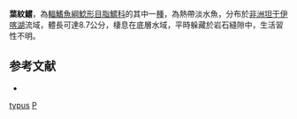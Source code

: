 {{Speciesbox
| taxon = Phyllonemus typus
| binomial_authority = [[Boulenger|Boulenger]], 1906
| status = LC
| status_system= IUCN3.1 
}}

'''葉紋鱨'''，為[[輻鰭魚綱|輻鰭魚綱]][[鯰形目|鯰形目]][[脂鱨科|脂鱨科]]的其中一[[種|種]]，為熱帶淡水魚，分布於[[非洲|非洲]][[坦干伊喀湖|坦干伊喀湖]]流域，體長可達8.7公分，棲息在底層水域，平時躲藏於岩石縫隙中，生活習性不明。

==参考文献==
*{{FishBase_species|genus=Phyllonemus|species=typus|year=2015|month=6}}

{{Taxonbar}}
[[Category:葉紋鱨屬|typus]]
[[Category:1906年描述的魚類|P]]